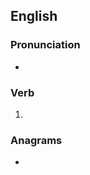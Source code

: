 ==English==

===Pronunciation===
* {{IPA|en|/ˈiːzɪz/}}

===Verb===
{{head|en|verb form}}

# {{en-third-person singular of|ease}}

===Anagrams===
* {{anagrams|en|a=aeess|Sease}}